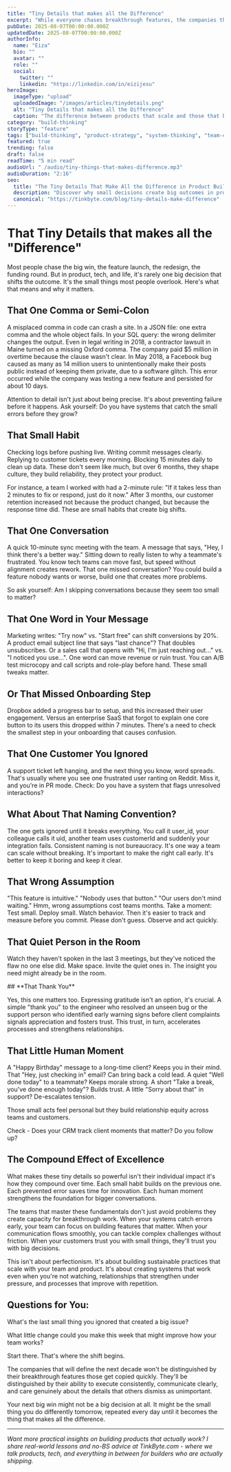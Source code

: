 ```yaml
---
title: "Tiny Details that makes all the Difference"
excerpt: "While everyone chases breakthrough features, the companies that scale master the fundamentals. It's not about being perfect it's about building systems that catch small problems before they become big ones."
pubDate: 2025-08-07T00:00:00.000Z
updatedDate: 2025-08-07T00:00:00.000Z
authorInfo:
  name: "Eiza"
  bio: ""
  avatar: ""
  role: ""
  social:
    twitter: ""
    linkedin: "https://linkedin.com/in/eizijesu"
heroImage:
  imageType: "upload"
  uploadedImage: "/images/articles/tinydetails.png"
  alt: "Tiny Details that makes all the Difference"
  caption: "The difference between products that scale and those that break lies in the details most teams overlook"
category: "build-thinking"
storyType: "feature"
tags: ["build-thinking", "product-strategy", "system-thinking", "team-culture", "quality-assurance"]
featured: true
trending: false
draft: false
readTime: "5 min read"
audioUrl: " /audio/tiny-things-that-makes-difference.mp3"
audioDuration: "2:16"
seo:
  title: "The Tiny Details That Make All the Difference in Product Building | TinkByte"
  description: "Discover why small decisions create big outcomes in product development. Learn how attention to detail, systems thinking, and preventive practices separate successful products from failures."
  canonical: "https://tinkbyte.com/blog/tiny-details-make-difference"
---
```


# That Tiny Details that makes all the "Difference"

Most people chase the big win, the feature launch, the redesign, the funding round. But in product, tech, and life, it's rarely one big decision that shifts the outcome. It's the small things most people overlook. Here's what that means and why it matters.

## **That One Comma or Semi-Colon**

A misplaced comma in code can crash a site. In a JSON file: one extra comma and the whole object fails. In your SQL query: the wrong delimiter changes the output. Even in legal writing in 2018, a contractor lawsuit in Maine turned on a missing Oxford comma. The company paid $5 million in overtime because the clause wasn't clear. In May 2018, a Facebook bug caused as many as 14 million users to unintentionally make their posts public instead of keeping them private, due to a software glitch. This error occurred while the company was testing a new feature and persisted for about 10 days.

Attention to detail isn't just about being precise. It's about preventing failure before it happens. Ask yourself: Do you have systems that catch the small errors before they grow?

## **That Small Habit**

Checking logs before pushing live. Writing commit messages clearly. Replying to customer tickets every morning. Blocking 15 minutes daily to clean up data. These don't seem like much, but over 6 months, they shape culture, they build reliability, they protect your product. 

For instance, a team I worked with had a 2-minute rule: "If it takes less than 2 minutes to fix or respond, just do it now." After 3 months, our customer retention increased not because the product changed, but because the response time did. These are small habits that create big shifts.

## **That One Conversation**

A quick 10-minute sync meeting with the team. A message that says, "Hey, I think there's a better way." Sitting down to really listen to why a teammate's frustrated. You know tech teams can move fast, but speed without alignment creates rework. That one missed conversation? You could build a feature nobody wants or worse, build one that creates more problems. 

So ask yourself: Am I skipping conversations because they seem too small to matter?

## **That One Word in Your Message**

Marketing writes: "Try now" vs. "Start free" can shift conversions by 20%. A product email subject line that says "last chance"? That doubles unsubscribes. Or a sales call that opens with "Hi, I'm just reaching out..." vs. "I noticed you use...". One word can move revenue or ruin trust. You can A/B test microcopy and call scripts and role-play before hand. These small tweaks matter.

## **Or That Missed Onboarding Step**

Dropbox added a progress bar to setup, and this increased their user engagement. Versus an enterprise SaaS that forgot to explain one core button to its users this dropped within 7 minutes. There's a need to check the smallest step in your onboarding that causes confusion.

## **That One Customer You Ignored**

A support ticket left hanging, and the next thing you know, word spreads. That's usually where you see one frustrated user ranting on Reddit. Miss it, and you're in PR mode. Check: Do you have a system that flags unresolved interactions?

<Quote 
  quote="Success is the sum of small efforts, repeated day in and day out." 
  author="Robert Collier" 
  style="default" 
/>

## **What About That Naming Convention?**

The one gets ignored until it breaks everything. You call it user_id, your colleague calls it uid, another team uses customerId and suddenly your integration fails. Consistent naming is not bureaucracy. It's one way a team can scale without breaking. It's important to make the right call early. It's better to keep it boring and keep it clear.

## **That Wrong Assumption**

"This feature is intuitive." "Nobody uses that button." "Our users don't mind waiting." Hmm, wrong assumptions cost teams months. Take a moment: Test small. Deploy small. Watch behavior. Then it's easier to track and measure before you commit. Please don't guess. Observe and act quickly.

## **That Quiet Person in the Room**

Watch they haven't spoken in the last 3 meetings, but they've noticed the flaw no one else did. Make space. Invite the quiet ones in. The insight you need might already be in the room.


<Newsletter variant="inline" title="Master the Iteration Cycle" description="Get weekly strategies for building products that ship and succeed." buttonText="Subscribe" showFeatures={false} />
## **That Thank You**

Yes, this one matters too. Expressing gratitude isn't an option, it's crucial. A simple "thank you" to the engineer who resolved an unseen bug or the support person who identified early warning signs before client complaints signals appreciation and fosters trust. This trust, in turn, accelerates processes and strengthens relationships.

## **That Little Human Moment**

A "Happy Birthday" message to a long-time client? Keeps you in their mind. That "Hey, just checking in" email? Can bring back a cold lead. A quiet "Well done today" to a teammate? Keeps morale strong. A short "Take a break, you've done enough today"? Builds trust. A little "Sorry about that" in support? De-escalates tension.

Those small acts feel personal but they build relationship equity across teams and customers.

Check - Does your CRM track client moments that matter? Do you follow up?

<Quote 
  quote="Take care of the small things and the big things take care of themselves." 
  author="Emily Dickinson" 
  style="default" 
/>

## **The Compound Effect of Excellence**

What makes these tiny details so powerful isn't their individual impact it's how they compound over time. Each small habit builds on the previous one. Each prevented error saves time for innovation. Each human moment strengthens the foundation for bigger conversations.

The teams that master these fundamentals don't just avoid problems they create capacity for breakthrough work. When your systems catch errors early, your team can focus on building features that matter. When your communication flows smoothly, you can tackle complex challenges without friction. When your customers trust you with small things, they'll trust you with big decisions.

This isn't about perfectionism. It's about building sustainable practices that scale with your team and product. It's about creating systems that work even when you're not watching, relationships that strengthen under pressure, and processes that improve with repetition.

## **Questions for You:**

What's the last small thing you ignored that created a big issue?

What little change could you make this week that might improve how your team works?

Start there. That's where the shift begins.

The companies that will define the next decade won't be distinguished by their breakthrough features those get copied quickly. They'll be distinguished by their ability to execute consistently, communicate clearly, and care genuinely about the details that others dismiss as unimportant.

Your next big win might not be a big decision at all. It might be the small thing you do differently tomorrow, repeated every day until it becomes the thing that makes all the difference.

---

*Want more practical insights on building products that actually work? I share real-world lessons and no-BS advice at TinkByte.com - where we talk products, tech, and everything in between for builders who are actually shipping.*

<Newsletter variant="inline" title="Master the Iteration Cycle" description="Get weekly strategies for building products that ship and succeed." buttonText="Subscribe" showFeatures={false} />